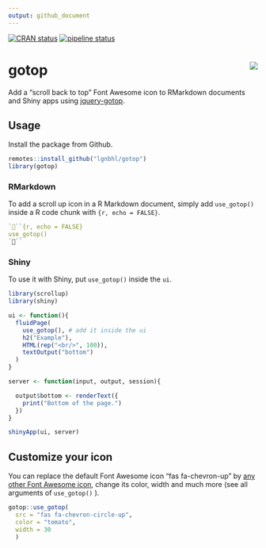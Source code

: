 ```yaml
---
output: github_document
---
```


<!-- README.md is generated from README.Rmd. Please edit that file -->

[![CRAN status](https://www.r-pkg.org/badges/version/gotop)](https://CRAN.R-project.org/package=gotop)
[![pipeline status](https://gitlab.com/lgnbhl/gotop/badges/master/pipeline.svg)](https://gitlab.com/lgnbhl/gotop/pipelines)

# gotop <img src="man/figures/logo.png" align="right" />

Add a "scroll back to top" Font Awesome icon to RMarkdown documents and Shiny apps using [jquery-gotop](https://scottdorman.blog/jquery-gotop/).

## Usage

Install the package from Github.

```r
remotes::install_github("lgnbhl/gotop")
library(gotop)
```

### RMarkdown

To add a scroll up icon in a R Markdown document, simply add `use_gotop()` inside a R code chunk with ```{r, echo = FALSE}```.

``` r
```{r, echo = FALSE}
use_gotop()
```
```

### Shiny

To use it with Shiny, put `use_gotop()` inside the `ui`.

```r
library(scrollup)
library(shiny)

ui <- function(){
  fluidPage(
    use_gotop(), # add it inside the ui
    h2("Example"), 
    HTML(rep("<br/>", 100)),
    textOutput("bottom")
  )
}

server <- function(input, output, session){

  output$bottom <- renderText({
    print("Bottom of the page.")
  })
}

shinyApp(ui, server)
```

## Customize your icon

You can replace the default Font Awesome icon "fas fa-chevron-up" by [any other Font Awesome icon](https://fontawesome.com/icons?d=gallery), change its color, width and much more (see all arguments of `use_gotop()` ).

```r
gotop::use_gotop(
  src = "fas fa-chevron-circle-up", 
  color = "tomato", 
  width = 30
  )
```
